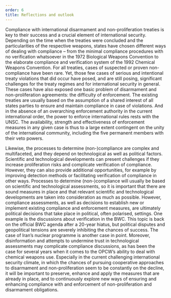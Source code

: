 ```yaml
---
order: 6
title: Reflections and outlook
---
```


Compliance with international disarmament and non-proliferation treaties is key to their success and a crucial element of international security. Depending on the time when the treaties were concluded and the particularities of the respective weapons, states have chosen different ways of dealing with compliance – from the minimal compliance procedures with no verification whatsoever in the 1972 Biological Weapons Convention to the elaborate compliance and verification system of the 1992 Chemical Weapons Convention. For all treaties, cases of suspected or proven non-compliance have been rare. Yet, those few cases of serious and intentional treaty violations that did occur have posed, and are still posing, significant challenges for the treaty regimes and for international security in general. These cases have also exposed one basic problem of disarmament and non-proliferation agreements: the difficulty of enforcement. The existing treaties are usually based on the assumption of a shared interest of all states parties to ensure and maintain compliance in case of violations. And in the absence of an overarching enforcement authority in the current international order, the power to enforce international rules rests with the UNSC. The availability, strength and effectiveness of enforcement measures in any given case is thus to a large extent contingent on the unity of the international community, including the five permanent members with their veto powers.

Likewise, the processes to determine (non-)compliance are complex and multifaceted, and they depend on technological as well as political factors. Scientific and technological developments can present challenges if they increase proliferation risks and complicate verification of compliance. However, they can also provide additional opportunities, for example by improving detection methods or facilitating verification of compliance in other ways. Processes to determine (non-)compliance will usually be based on scientific and technological assessments, so it is important that there are sound measures in place and that relevant scientific and technological developments are taken into consideration as much as possible. However, compliance assessments, as well as decisions to establish new or implement existing compliance and enforcement measures, are ultimately political decisions that take place in political, often polarised, settings. One example is the discussions about verification in the BWC. This topic is back on the official BWC agenda after a 20-year hiatus, but political disputes and geopolitical tensions are severely inhibiting the chances of success. The case of Iran’s nuclear programme is another case in point. Moreover, disinformation and attempts to undermine trust in technological assessments may complicate compliance discussions, as has been the case for several years when it comes to the OPCW’s ability to deal with chemical weapons use. Especially in the current challenging international security climate, in which the chances of pursuing cooperative approaches to disarmament and non-proliferation seem to be constantly on the decline, it will be important to preserve, enhance and apply the measures that are already in place, and to continuously explore new ways of ensuring and enhancing compliance with and enforcement of non-proliferation and disarmament obligations.



